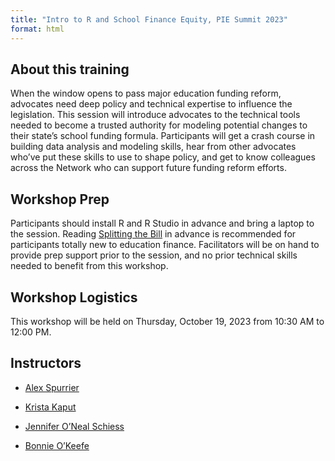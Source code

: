 ```yaml
---
title: "Intro to R and School Finance Equity, PIE Summit 2023"
format: html
---
```


## About this training

When the window opens to pass major education funding reform, advocates need deep policy and technical expertise to influence the legislation. This session will introduce advocates to the technical tools needed to become a trusted authority for modeling potential changes to their state’s school funding formula. Participants will get a crash course in building data analysis and modeling skills, hear from other advocates who’ve put these skills to use to shape policy, and get to know colleagues across the Network who can support future funding reform efforts. 

## Workshop Prep

Participants should install R and R Studio in advance and bring a laptop to the session. Reading [Splitting the Bill](https://bellwether.org/publications/splitting-the-bill/) in advance is recommended for participants totally new to education finance. Facilitators will be on hand to provide prep support prior to the session, and no prior technical skills needed to benefit from this workshop.

## Workshop Logistics

This workshop will be held on Thursday, October 19, 2023 from 10:30 AM to 12:00 PM.

## Instructors

-   [Alex Spurrier](https://bellwether.org/experts/alex-spurrier/)

-   [Krista Kaput](https://bellwether.org/experts/krista-kaput/)

-   [Jennifer O'Neal Schiess](https://bellwether.org/leaders/jennifer-oneal-schiess/)

-   [Bonnie O'Keefe](https://bellwether.org/experts/bonnie-okeefe/)
